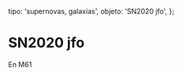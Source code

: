 
  tipo: 'supernovas, galaxias',
  objeto: 'SN2020 jfo',
};

# SN2020 jfo

En M61

<Imagen
  src="registro/sn2020-jfo_20200517_sn2020jfo._20200517.jpg"
  fecha="20200517"
/>